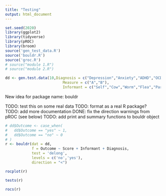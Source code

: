 ---
title: "Testing"
output: html_document
---

```{r}
set.seed(2020)
library(ggplot2)
library(tidyverse)
library(pROC)
library(broom)
source('gen_test_data.R')
source('bouldr.R')
source('groc.R')
# source("module 1.R")
# source("module 2.R")

dd <- gen.test.data(10,Diagnosis = c("Depression","Anxiety","ADHD","OCD"),
                          Measure = c("A","B"),
                          Informant = c("Self","Cow","Worm","Flea","Parent"))

```

New idea for package name: bouldr

TODO: test this on some real data
TODO: format as a real R package?
TODO: add more documentation
DONE: fix the direction warnings from pROC (see below)
TODO: add print and summary functions to bouldr object

```{r}
# dd$Outcome <- case_when(
#   dd$Outcome == "yes" ~ 1,
#   dd$Outcome == "no" ~ 0
# )
r <- bouldr(dat = dd,
            f = Outcome ~ Score + Informant + Diagnosis,
            test = 'delong',
            levels = c('no','yes'),
            direction = "<")
```

```{r}
rocplot(r)
```

```{r}
tests(r)
```

```{r}
rocs(r)
```


